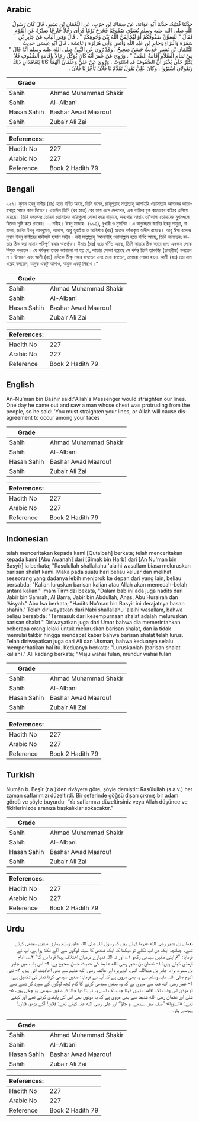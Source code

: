 ## Arabic


<div dir="rtl" lang="ar" style={{fontSize:'larger',backgroundColor:'#f8f9fa',padding:20}}>
حَدَّثَنَا قُتَيْبَةُ، حَدَّثَنَا أَبُو عَوَانَةَ، عَنْ سِمَاكِ بْنِ حَرْبٍ، عَنِ النُّعْمَانِ بْنِ بَشِيرٍ، قَالَ كَانَ رَسُولُ اللَّهِ صلى الله عليه وسلم يُسَوِّي صُفُوفَنَا فَخَرَجَ يَوْمًا فَرَأَى رَجُلاً خَارِجًا صَدْرُهُ عَنِ الْقَوْمِ فَقَالَ ‏"‏ لَتُسَوُّنَّ صُفُوفَكُمْ أَوْ لَيُخَالِفَنَّ اللَّهُ بَيْنَ وُجُوهِكُمْ ‏"‏ ‏.‏ قَالَ وَفِي الْبَابِ عَنْ جَابِرِ بْنِ سَمُرَةَ وَالْبَرَاءِ وَجَابِرِ بْنِ عَبْدِ اللَّهِ وَأَنَسٍ وَأَبِي هُرَيْرَةَ وَعَائِشَةَ ‏.‏ قَالَ أَبُو عِيسَى حَدِيثُ النُّعْمَانِ بْنِ بَشِيرٍ حَدِيثٌ حَسَنٌ صَحِيحٌ ‏.‏ وَقَدْ رُوِيَ عَنِ النَّبِيِّ صلى الله عليه وسلم أَنَّهُ قَالَ ‏"‏ مِنْ تَمَامِ الصَّلاَةِ إِقَامَةُ الصَّفِّ ‏"‏ ‏.‏ وَرُوِيَ عَنْ عُمَرَ أَنَّهُ كَانَ يُوَكِّلُ رِجَالاً بِإِقَامَةِ الصُّفُوفِ فَلاَ يُكَبِّرُ حَتَّى يُخْبَرَ أَنَّ الصُّفُوفَ قَدِ اسْتَوَتْ ‏.‏ وَرُوِيَ عَنْ عَلِيٍّ وَعُثْمَانَ أَنَّهُمَا كَانَا يَتَعَاهَدَانِ ذَلِكَ وَيَقُولاَنِ اسْتَوُوا ‏.‏ وَكَانَ عَلِيٌّ يَقُولُ تَقَدَّمْ يَا فُلاَنُ تَأَخَّرْ يَا فُلاَنُ ‏.‏
</div>
<div style={{backgroundColor:'#f8f9fa',padding:20, marginBottom: 10}}><table> <thead> <tr> <th>Grade</th> <th></th> </tr> </thead> <tbody> <tr><td>Sahih</td><td>Ahmad Muhammad Shakir</td></tr><tr><td>Sahih</td><td>Al-Albani</td></tr><tr><td>Hasan Sahih</td><td>Bashar Awad Maarouf</td></tr><tr><td>Sahih</td><td>Zubair Ali Zai</td></tr></tbody></table><table> <thead> <tr> <th>References:</th> <th></th> </tr> </thead> <tbody><tr><td>Hadith No</td><td>227</td></tr><tr><td>Arabic No</td><td>227</td></tr><tr><td>Reference</td><td>Book 2 Hadith 79</td></tr></tbody></table></div>

## Bengali


<div dir="ltr" lang="bn" style={{fontSize:'larger',backgroundColor:'#f8f9fa',padding:20}}>
২২৭। নুমান ইবনু বাশীর (রাঃ) হতে বর্ণিত আছে, তিনি বলেন, রাসূলুল্লাহ সাল্লাল্লাহু আলাইহি ওয়াসাল্লাম আমাদের কাতারসমূহ সমান করে দিতেন। একদিন তিনি (ঘর হতে) বের হয়ে এসে দেখলেন, এক ব্যক্তির বুক কাতারের বাইরে এগিয়ে রয়েছে। তিনি বললেনঃ তোমরা তোমাদের সারিগুলো সোজা করে দাড়াবে, অন্যথায় আল্লাহ তা'আলা তোমাদের মুখমণ্ডলে বিভেদ সৃষ্টি করে দেবেন। —সহীহ। ইবনু মাজাহ– (৯৯৪), বুখারী ও মুসলিম। এ অনুচ্ছেদে জাবির ইবনু সামুরা, বারাআ, জাবির ইবনু আবদুল্লাহ, আনাস, আবু হুরাইরা ও আয়িশাহ (রাঃ) হতেও বর্ণনাকৃত হাদীস রয়েছে। আবু ঈসা বলেনঃ নুমান ইবনু বাশীরের হাদীসটি হাসান সহীহ। নবী সাল্লাল্লাহু 'আলাইহি ওয়াসাল্লাম হতে বর্ণিত আছে, তিনি বলেছেনঃ কাতার ঠিক করা নামায পরিপূর্ণ করার অন্তর্ভুক্ত। উমার (রাঃ) হতে বর্ণিত আছে, তিনি কাতার ঠিক করার জন্য একজন লোক নিযুক্ত করতেন। যে পর্যন্তনা তাকে জানানো না হত যে, কাতার সোজা হয়েছে সে পর্যন্ত তিনি তাকবির (তাহরীমা) বলতেন না। উসমান এবং আলী (রাঃ) এদিকে তীক্ষ্ণ নজর রাখতেন এবং তারা বলতেন, তোমরা সোজা হও। আলী (রাঃ) তো নাম ধরেই বলতেন, অমুক একটু আগাও, অমুক একটু পিছাও।”
</div>
<div style={{backgroundColor:'#f8f9fa',padding:20, marginBottom: 10}}><table> <thead> <tr> <th>Grade</th> <th></th> </tr> </thead> <tbody> <tr><td>Sahih</td><td>Ahmad Muhammad Shakir</td></tr><tr><td>Sahih</td><td>Al-Albani</td></tr><tr><td>Hasan Sahih</td><td>Bashar Awad Maarouf</td></tr><tr><td>Sahih</td><td>Zubair Ali Zai</td></tr></tbody></table><table> <thead> <tr> <th>References:</th> <th></th> </tr> </thead> <tbody><tr><td>Hadith No</td><td>227</td></tr><tr><td>Arabic No</td><td>227</td></tr><tr><td>Reference</td><td>Book 2 Hadith 79</td></tr></tbody></table></div>

## English


<div dir="ltr" lang="en" style={{fontSize:'larger',backgroundColor:'#f8f9fa',padding:20}}>
An-Nu'man bin Bashir said:"Allah's Messenger would straighten our lines. One day he came out and saw a man whose chest was protruding from the people, so he said: 'You must straighten your lines, or Allah will cause disagreement to occur among your faces
</div>
<div style={{backgroundColor:'#f8f9fa',padding:20, marginBottom: 10}}><table> <thead> <tr> <th>Grade</th> <th></th> </tr> </thead> <tbody> <tr><td>Sahih</td><td>Ahmad Muhammad Shakir</td></tr><tr><td>Sahih</td><td>Al-Albani</td></tr><tr><td>Hasan Sahih</td><td>Bashar Awad Maarouf</td></tr><tr><td>Sahih</td><td>Zubair Ali Zai</td></tr></tbody></table><table> <thead> <tr> <th>References:</th> <th></th> </tr> </thead> <tbody><tr><td>Hadith No</td><td>227</td></tr><tr><td>Arabic No</td><td>227</td></tr><tr><td>Reference</td><td>Book 2 Hadith 79</td></tr></tbody></table></div>

## Indonesian


<div dir="ltr" lang="id" style={{fontSize:'larger',backgroundColor:'#f8f9fa',padding:20}}>
telah menceritakan kepada kami [Qutaibah] berkata; telah menceritakan kepada kami [Abu Awanah] dari [Simak bin Harb] dari [An Nu'man bin Basyir] ia berkata; "Rasulullah shallallahu 'alaihi wasallam biasa meluruskan barisan shalat kami. Maka pada suatu hari beliau keluar dan melihat seseorang yang dadanya lebih menjorok ke depan dari yang lain, beliau bersabda: "Kalian luruskan barisan kalian atau Allah akan memecah-belah antara kalian." Imam Tirmidzi bekata, "Dalam bab ini ada juga hadits dari Jabir bin Samrah, Al Barra, Jabir bin Abdullah, Anas, Abu Hurairah dan 'Aisyah." Abu Isa berkata; "Hadits Nu'man bin Basyir ini derajatnya hasan shahih." Telah diriwayatkan dari Nabi shallallahu 'alaihi wasallam, bahwa beliau bersabda: "Termasuk dari kesempurnaan shalat adalah meluruskan barisan shalat." Diriwayatkan juga dari Umar bahwa dia memerintahkan beberapa orang lelaki untuk meluruskan barisan shalat, dan ia tidak memulai takbir hingga mendapat kabar bahwa barisan shalat telah lurus. Telah diriwayatkan juga dari Ali dan Utsman, bahwa keduanya selalu memperhatikan hal itu. Keduanya berkata: "Luruskanlah (barisan shalat kalian)." Ali kadang berkata; "Maju wahai fulan, mundur wahai fulan
</div>
<div style={{backgroundColor:'#f8f9fa',padding:20, marginBottom: 10}}><table> <thead> <tr> <th>Grade</th> <th></th> </tr> </thead> <tbody> <tr><td>Sahih</td><td>Ahmad Muhammad Shakir</td></tr><tr><td>Sahih</td><td>Al-Albani</td></tr><tr><td>Hasan Sahih</td><td>Bashar Awad Maarouf</td></tr><tr><td>Sahih</td><td>Zubair Ali Zai</td></tr></tbody></table><table> <thead> <tr> <th>References:</th> <th></th> </tr> </thead> <tbody><tr><td>Hadith No</td><td>227</td></tr><tr><td>Arabic No</td><td>227</td></tr><tr><td>Reference</td><td>Book 2 Hadith 79</td></tr></tbody></table></div>

## Turkish


<div dir="ltr" lang="tr" style={{fontSize:'larger',backgroundColor:'#f8f9fa',padding:20}}>
Numân b. Beşîr (r.a.)’den rivâyete göre, şöyle demiştir: Rasûlullah (s.a.v.) her zaman saflarımızı düzeltirdi. Bir seferinde göğsü dışarı çıkmış bir adam gördü ve şöyle buyurdu: “Ya saflarınızı düzeltirsiniz veya Allah düşünce ve fikirlerinizde aranıza başkalıklar sokacaktır.”
</div>
<div style={{backgroundColor:'#f8f9fa',padding:20, marginBottom: 10}}><table> <thead> <tr> <th>Grade</th> <th></th> </tr> </thead> <tbody> <tr><td>Sahih</td><td>Ahmad Muhammad Shakir</td></tr><tr><td>Sahih</td><td>Al-Albani</td></tr><tr><td>Hasan Sahih</td><td>Bashar Awad Maarouf</td></tr><tr><td>Sahih</td><td>Zubair Ali Zai</td></tr></tbody></table><table> <thead> <tr> <th>References:</th> <th></th> </tr> </thead> <tbody><tr><td>Hadith No</td><td>227</td></tr><tr><td>Arabic No</td><td>227</td></tr><tr><td>Reference</td><td>Book 2 Hadith 79</td></tr></tbody></table></div>

## Urdu


<div dir="rtl" lang="ur" style={{fontSize:'larger',backgroundColor:'#f8f9fa',padding:20}}>
نعمان بن بشیر رضی الله عنہما کہتے ہیں کہ رسول اللہ صلی اللہ علیہ وسلم ہماری صفیں سیدھی کرتے تھے۔ چنانچہ ایک دن آپ نکلے تو دیکھا کہ ایک شخص کا سینہ لوگوں سے آگے نکلا ہوا ہے، آپ نے فرمایا: ”تم اپنی صفیں سیدھی رکھو ۱؎ اور نہ اللہ تمہارے درمیان اختلاف پیدا فرما دے گا“ ۲؎۔ امام ترمذی کہتے ہیں: ۱- نعمان بن بشیر رضی الله عنہما کی حدیث حسن صحیح ہے، ۲- اس باب میں جابر بن سمرہ، براء، جابر بن عبداللہ، انس، ابوہریرہ اور عائشہ رضی الله عنہم سے بھی احادیث آئی ہیں، ۳- نبی اکرم صلی اللہ علیہ وسلم سے یہ بھی مروی ہے کہ آپ نے فرمایا: صفیں سیدھی کرنا نماز کی تکمیل ہے، ۴- عمر رضی الله عنہ سے مروی ہے کہ وہ صفیں سیدھی کرنے کا کام کچھ لوگوں کے سپرد کر دیتے تھے تو مؤذن اس وقت تک اقامت نہیں کہتا جب تک اسے یہ نہ بتا دیا جاتا کہ صفیں سیدھی ہو چکی ہیں، ۵- علی اور عثمان رضی الله عنہما سے بھی مروی ہے کہ یہ دونوں بھی اس کی پابندی کرتے تھے اور کہتے تھے: «استووا» ”صف میں سیدھے ہو جاؤ“ اور علی رضی الله عنہ کہتے تھے: فلاں! آگے بڑھو، فلاں! پیچھے ہٹو۔
</div>
<div style={{backgroundColor:'#f8f9fa',padding:20, marginBottom: 10}}><table> <thead> <tr> <th>Grade</th> <th></th> </tr> </thead> <tbody> <tr><td>Sahih</td><td>Ahmad Muhammad Shakir</td></tr><tr><td>Sahih</td><td>Al-Albani</td></tr><tr><td>Hasan Sahih</td><td>Bashar Awad Maarouf</td></tr><tr><td>Sahih</td><td>Zubair Ali Zai</td></tr></tbody></table><table> <thead> <tr> <th>References:</th> <th></th> </tr> </thead> <tbody><tr><td>Hadith No</td><td>227</td></tr><tr><td>Arabic No</td><td>227</td></tr><tr><td>Reference</td><td>Book 2 Hadith 79</td></tr></tbody></table></div>